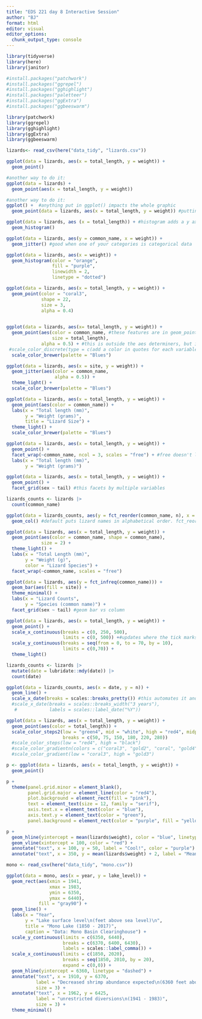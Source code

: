 ```yaml
---
title: "EDS 221 day 8 Interactive Session"
author: "BJ"
format: html
editor: visual
editor_options: 
  chunk_output_type: console
---
```


```r
library(tidyverse)
library(here)
library(janitor)

#install.packages("patchwork")
#install.packages("ggrepel")
#install.packages("gghighlight")
#install.packages("paletteer")
#install.packages("ggExtra")
#install.packages("ggbeeswarm")
```

```r
library(patchwork)
library(ggrepel)
library(gghighlight)
library(ggExtra)
library(ggbeeswarm)
```


```r
lizards<- read_csv(here("data_tidy", "lizards.csv"))
```


```r
ggplot(data = lizards, aes(x = total_length, y = weight)) +
  geom_point()

#another way to do it:
ggplot(data = lizards) +  
  geom_point(aes(x = total_length, y = weight))

#another way to do it: 
ggplot() +  #anything put in ggplot() impacts the whole graphic
  geom_point(data = lizards, aes(x = total_length, y = weight)) #putting all the data here only impacts this specific plot point. This allows for layers. 

```

```r
ggplot(data = lizards, aes (x = total_length)) + #histogram adds a y axis of counts
  geom_histogram()
```

```r
ggplot(data = lizards, aes(y = common_name, x = weight)) +
  geom_jitter() #good when one of your categories is categorical data
```

```r
ggplot(data = lizards, aes(x = weight)) + 
  geom_histogram(color = "orange", 
                 fill = "purple",
                 linewidth = 2, 
                 linetype = "dotted")
```

```r
ggplot(data = lizards, aes(x = total_length, y = weight)) + 
  geom_point(color = "coral3",
             shape = 22, 
             size = 3, 
             alpha = 0.4)
             
```

```r
ggplot(data = lizards, aes(x= total_length, y = weight)) + 
  geom_point(aes(color = common_name, #these features are in geom_point(), so they are applied to the variables
                 size = total_length),
             alpha = 0.5) + #this is outside the aes determiners, but inside geom_point still
 #scale_color_discrete(type = c(add a color in quotes for each variable))
  scale_color_brewer(palette = "Blues")
```

```r
ggplot(data = lizards, aes(x = site, y = weight)) +
  geom_jitter(aes(color = common_name,
                  alpha = 0.5)) +
  theme_light() +
  scale_color_brewer(palette = "Blues")
```

```r
ggplot(data = lizards, aes(x = total_length, y = weight)) +
  geom_point(aes(color = common_name)) + 
  labs(x = "Total length (mm)",
       y = "Weight (grams)",
       title = "Lizard Size") +
  theme_light() +
  scale_color_brewer(palette = "Blues")
```

```r
ggplot(data = lizards, aes(x = total_length, y = weight)) + 
  geom_point() + 
  facet_wrap(~common_name, ncol = 3, scales = "free") + #free doesn't limit the numbers on the axis to one set. depending on data and what you're trying to see, either option is useful. 
  labs(x = "Total length (mm)", 
       y = "Weight (grams)")
```


```r
ggplot(data = lizards, aes(x = total_length, y = weight)) +
  geom_point() +
  facet_grid(sex ~ tail) #this facets by multiple variables
```

```r
lizards_counts <- lizards |>
  count(common_name)

ggplot(data = lizards_counts, aes(y = fct_reorder(common_name, n), x = n)) +
  geom_col() #default puts lizard names in alphabetical order. fct_reorder reorders based on data max to min
```

```r
ggplot(data = lizards, aes(x = total_length, y = weight)) +
  geom_point(aes(color = common_name, shape = common_name),
             size = 2) +
  theme_light() +
  labs(x = "Total Length (mm)",
       y = "Weight (g)",
       color = "Lizard Species") +
  facet_wrap(~common_name, scales = "free")

```

```r
ggplot(data = lizards, aes(y = fct_infreq(common_name))) +
  geom_bar(aes(fill = site)) +
  theme_minimal() +
  labs(x = "Lizard Counts",
       y = "Species (common name)") +
  facet_grid(sex ~ tail) #geom bar vs column
```

```r
ggplot(data = lizards, aes(x = total_length, y = weight)) +
  geom_point() +
  scale_x_continuous(breaks = c(0, 250, 500), 
                     limits = c(0, 500)) +#updates where the tick marks are on the x axis
  scale_y_continuous(breaks = seq(from = 0, to = 70, by = 10),
                     limits = c(0,70)) +
  theme_light()
```

```r
lizards_counts <- lizards |>
  mutate(date = lubridate::mdy(date)) |>
  count(date)

ggplot(data = lizards_counts, aes(x = date, y = n)) +
  geom_line() +
  scale_x_date(breaks = scales::breaks_pretty()) #this automates it and tries to make it nice on its own. below is the manual way
  #scale_x_date(breaks = scales::breaks_width("3 years"),
   #            labels = scales::label_date("%Y"))
```

```r
ggplot(data = lizards, aes(x = total_length, y = weight)) +
  geom_point(aes(color = total_length)) +
  scale_color_steps2(low = "green4", mid = "white", high = "red4", midpoint = 150,
                     breaks = c(50, 75, 150, 180, 220, 280))
  #scale_color_steps(low = "red4", high = "black")
  #scale_color_gradientn(colors = c("coral3", "gold2", "coral", "gold4"))
  #scale_color_gradient(low = "coral3", high = "gold3")
```


```r
p <- ggplot(data = lizards, aes(x = total_length, y = weight)) +
  geom_point()

p +
  theme(panel.grid.minor = element_blank(),
        panel.grid.major = element_line(color = "red4"),
        plot.background = element_rect(fill = "pink"),
        text = element_text(size = 12, family = "serif"),
        axis.text.x = element_text(color = "blue"),
        axis.text.y = element_text(color = "green"),
        panel.background = element_rect(color = "purple", fill = "yellow"))
```

```r
p + 
  geom_hline(yintercept = mean(lizards$weight), color = "blue", linetype = "dashed") +
  geom_vline(xintercept = 100, color = "red") +
  annotate("text", x = 100, y = 50, label = "Cool!", color = "purple") +
  annotate("text", x = 350, y = mean(lizards$weight) + 2, label = "Mean weight")
```

```r
mono <- read_csv(here("data_tidy", "mono.csv"))

ggplot(data = mono, aes(x = year, y = lake_level)) +
  geom_rect(aes(xmin = 1941,
                xmax = 1983,
                ymin = 6350,
                ymax = 6440),
            fill = "gray90") +
  geom_line() +
  labs(x = "Year",
       y = "Lake surface level\n(feet above sea level)\n",
       title = "Mono Lake (1850 - 2017)",
       caption = "Data: Mono Basin Clearinghouse") +
  scale_y_continuous(limits = c(6350, 6440),
                     breaks = c(6370, 6400, 6430),
                     labels = scales::label_comma()) +
  scale_x_continuous(limits = c(1850, 2020),
                     breaks = seq(1850, 2010, by = 20),
                     expand = c(0,0)) +
  geom_hline(yintercept = 6360, linetype = "dashed") +
  annotate("text", x = 1910, y = 6370, 
           label = "Decreased shrimp abundance expected\n(6360 feet above sea level)",
           size = 3) +
  annotate("text", x = 1962, y = 6425,
           label = "unrestricted diversions\n(1941 - 1983)",
           size = 3) +
  theme_minimal()
```


